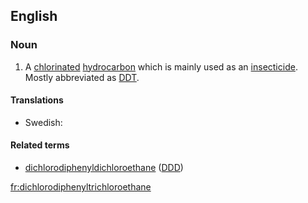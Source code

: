 ==English==

===Noun===
{{en-noun|sg=[[dichloro]][[diphenyl]][[trichloro]][[ethane]]|s|-}}

# {{organic compound}} A [[chlorinated]] [[hydrocarbon]] which is mainly used as an [[insecticide]]. Mostly abbreviated as [[DDT]].

====Translations====
{{trans-top|chlorinated hydrocarbon insecticide DDT}}
* Swedish: {{t|sv|diklorodifenyltrikloroetan}}
{{trans-mid}}
{{trans-bottom}}

====Related terms====
* [[dichlorodiphenyldichloroethane]] ([[DDD]])

[[fr:dichlorodiphenyltrichloroethane]]
